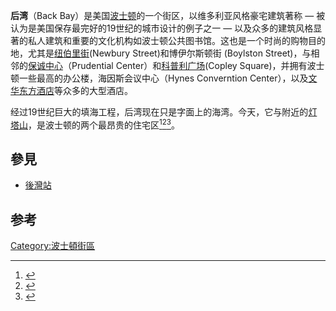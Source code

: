 {{Infobox NRHP
|name =后湾历史地区
|nrhp_type =hd
|image=Boston skyline from Longfellow Bridge September 2017 panorama 2.jpg
|location=美国[[波士顿|波士顿]]
|added= 1973年8月14日
|refnum=73001948 <ref name="nris">{{NRISref|2007a}}</ref>
}}
'''后湾'''（Back Bay）是美国[[波士顿|波士顿]]的一个街区，以维多利亚风格豪宅建筑著称 — 被认为是美国保存最完好的19世纪的城市设计的例子之一 — 以及众多的建筑风格显著的私人建筑和重要的文化机构如波士顿公共图书馆。这也是一个时尚的购物目的地，尤其是[[纽伯里街|纽伯里街]](Newbury Street)和博伊尔斯顿街 (Boylston Street)，与相邻的[[保诚大厦|保诚中心]]（Prudential Center）和[[科普利广场|科普利广场]](Copley Square)，并拥有波士顿一些最高的办公楼，海因斯会议中心（Hynes Converntion Center），以及[[文华东方酒店集团|文华东方酒店]]等众多的大型酒店。

经过19世纪巨大的填海工程，后湾现在只是字面上的海湾。今天，它与附近的[[灯塔山|灯塔山]]，是波士顿的两个最昂贵的住宅区<ref>{{Cite web |url=http://www.bostonbackbay.com/ |title=Welcome to the Back Bay! |accessdate=2013-03-23 |archive-date=2020-11-06 |archive-url=https://web.archive.org/web/20201106232913/https://www.bostonbackbay.com/ |dead-url=no }}</ref><ref>{{Cite web |url=http://www.moving.com/real-estate/boston-massachusetts/boston-neighborhoods.asp |title=Great Neighborhoods: Boston |accessdate=2013-03-23 |archive-date=2020-10-30 |archive-url=https://web.archive.org/web/20201030035307/https://www.moving.com/real-estate/boston-massachusetts/boston-neighborhoods.asp |dead-url=no }}</ref><ref>{{Cite web |url=http://www.luxist.com/2008/10/16/bostons-most-expensive-penthouse-listed-at-17-million/ |title=Boston's Most Expensive Penthouse Listed at $17 Million |accessdate=2013-03-23 |archive-date=2012-02-15 |archive-url=https://web.archive.org/web/20120215021141/http://www.luxist.com/2008/10/16/bostons-most-expensive-penthouse-listed-at-17-million/ |dead-url=yes }}</ref>。
==參見==
*[[後灣站|後灣站]]

== 参考 ==
{{Reflist}}
{{coord|42|21|4.66|N|71|4|49.28|W|name=Back Bay, Boston|display=title|type:landmark}}
[[Category:波士頓街區|Category:波士頓街區]]